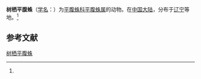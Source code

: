 {{Speciesbox
| name = 树栖平腹蛛
| status = 
| status_system = 
| image = 
| genus = Gnaphosa
| species = silvicola
}}

'''树栖平腹蛛'''（[[学名|学名]]：{{lang|la|''Gnaphosa silvicola''}}）为[[平腹蛛科|平腹蛛科]][[平腹蛛属|平腹蛛属]]的动物。在[[中国大陆|中国大陆]]，分布于[[辽宁|辽宁]]等地。<ref name='id14363'/>

== 参考文献 ==
{{reflist}}

{{Wikispecies|Gnaphosa silvicola}}

[[Category:平腹蛛属|树栖平腹蛛]]


{{蜘蛛小作品}}